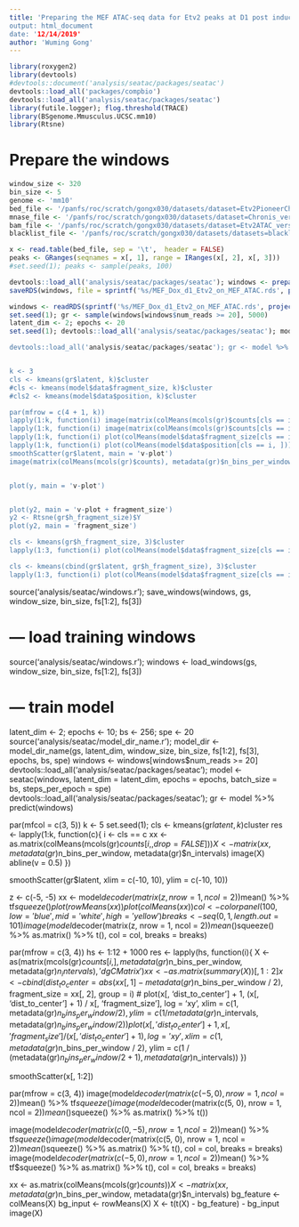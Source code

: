 ```yaml
---
title: 'Preparing the MEF ATAC-seq data for Etv2 peaks at D1 post induction
output: html_document
date: '12/14/2019'
author: 'Wuming Gong'
---
```


```r
library(roxygen2)
library(devtools)
#devtools::document('analysis/seatac/packages/seatac')
devtools::load_all('packages/compbio')
devtools::load_all('analysis/seatac/packages/seatac')
library(futile.logger); flog.threshold(TRACE)
library(BSgenome.Mmusculus.UCSC.mm10)
library(Rtsne)
```


# Prepare the windows
```r
window_size <- 320
bin_size <- 5
genome <- 'mm10'
bed_file <- '/panfs/roc/scratch/gongx030/datasets/dataset=Etv2PioneerChIPseq_version=20191203a/MEF_Dox_d1_Etv2_summits.bed'
mnase_file <- '/panfs/roc/scratch/gongx030/datasets/dataset=Chronis_version=20170519a/MNase_treat_pileup.bw'
bam_file <- '/panfs/roc/scratch/gongx030/datasets/dataset=Etv2ATAC_version=20190228b/MEF_NoDox.bam'
blacklist_file <- '/panfs/roc/scratch/gongx030/datasets/datasets=blacklists_version=20190827a/mm10.blacklist.bed.gz'

x <- read.table(bed_file, sep = '\t',  header = FALSE)
peaks <- GRanges(seqnames = x[, 1], range = IRanges(x[, 2], x[, 3]))
#set.seed(1); peaks <- sample(peaks, 100)

devtools::load_all('analysis/seatac/packages/seatac'); windows <- prepare_windows(peaks, window_size = window_size, bin_size = bin_size, bigwig_files = c(MEF_MNase = mnase_file), bam_files = bam_file, blacklist_file = blacklist_file, genome = BSgenome.Mmusculus.UCSC.mm10)
saveRDS(windows, file = sprintf('%s/MEF_Dox_d1_Etv2_on_MEF_ATAC.rds', project_dir('seatac')))

```

```r
windows <- readRDS(sprintf('%s/MEF_Dox_d1_Etv2_on_MEF_ATAC.rds', project_dir('seatac')))
set.seed(1); gr <- sample(windows[windows$num_reads >= 20], 5000)
latent_dim <- 2; epochs <- 20
set.seed(1); devtools::load_all('analysis/seatac/packages/seatac'); model <- seatac(gr, type = 'vae_baseline, latent_dim = latent_dim, epochs = epochs)

devtools::load_all('analysis/seatac/packages/seatac'); gr <- model %>% predict(gr)


k <- 3
cls <- kmeans(gr$latent, k)$cluster
#cls <- kmeans(model$data$fragment_size, k)$cluster
#cls2 <- kmeans(model$data$position, k)$cluster

par(mfrow = c(4 + 1, k))
lapply(1:k, function(i) image(matrix(colMeans(mcols(gr)$counts[cls == i, ]) - colMeans(mcols(gr)$counts), metadata(gr)$n_bins_per_window, metadata(gr)$n_intervals), col = colorpanel(100, low = 'blue', mid = 'white', high = 'red')))
lapply(1:k, function(i) image(matrix(colMeans(mcols(gr)$counts[cls == i, ]), metadata(gr)$n_bins_per_window, metadata(gr)$n_intervals), col = colorpanel(100, low = 'blue', mid = 'white', high = 'red')))
lapply(1:k, function(i) plot(colMeans(model$data$fragment_size[cls == i, ])))
lapply(1:k, function(i) plot(colMeans(model$data$position[cls == i, ])))
smoothScatter(gr$latent, main = 'v-plot')
image(matrix(colMeans(mcols(gr)$counts), metadata(gr)$n_bins_per_window, metadata(gr)$n_intervals), col = colorpanel(100, low = 'blue', mid = 'white', high = 'red'))


plot(y, main = 'v-plot')


plot(y2, main = 'v-plot + fragment_size')
y2 <- Rtsne(gr$h_fragment_size)$Y
plot(y2, main = 'fragment_size')

cls <- kmeans(gr$h_fragment_size, 3)$cluster
lapply(1:3, function(i) plot(colMeans(model$data$fragment_size[cls == i, ])))

cls <- kmeans(cbind(gr$latent, gr$h_fragment_size), 3)$cluster
lapply(1:3, function(i) plot(colMeans(model$data$fragment_size[cls == i, ])))


```

source('analysis/seatac/windows.r'); save_windows(windows, gs, window_size, bin_size, fs[1:2], fs[3])

# --- load training windows
source('analysis/seatac/windows.r'); windows <- load_windows(gs, window_size, bin_size, fs[1:2], fs[3])

# --- train model
latent_dim <- 2; epochs <- 10; bs <- 256; spe <- 20
source('analysis/seatac/model_dir_name.r'); model_dir <- model_dir_name(gs, latent_dim, window_size, bin_size, fs[1:2], fs[3], epochs, bs, spe)
windows <- windows[windows$num_reads >= 20]
devtools::load_all('analysis/seatac/packages/seatac'); model <- seatac(windows, latent_dim = latent_dim, epochs = epochs, batch_size = bs, steps_per_epoch = spe)
devtools::load_all('analysis/seatac/packages/seatac'); gr <- model %>% predict(windows)



par(mfcol = c(3, 5))
k <- 5
set.seed(1); cls <- kmeans(gr$latent, k)$cluster
res <- lapply(1:k, function(c){
	i <- cls == c
	xx <- as.matrix(colMeans(mcols(gr)$counts[i, , drop = FALSE]))
	X <- matrix(xx, metadata(gr)$n_bins_per_window, metadata(gr)$n_intervals)
	image(X)
	abline(v = 0.5)
})

smoothScatter(gr$latent, xlim = c(-10, 10), ylim = c(-10, 10))

z <- c(-5, -5)
xx <- model$decoder(matrix(z, nrow = 1, ncol = 2))$mean() %>% tf$squeeze() %>% as.matrix() %>% t()
plot(rowMeans(xx))
plot(colMeans(xx))
col <- colorpanel(100, low = 'blue', mid = 'white', high = 'yellow')
breaks <- seq(0, 1, length.out = 101)
image(model$decoder(matrix(z, nrow = 1, ncol = 2))$mean() %>% tf$squeeze() %>% as.matrix() %>% t(), col = col, breaks = breaks)

par(mfrow = c(3, 4))
hs <- 1:12 + 1000
res <- lapply(hs, function(i){ 
	X <- as(matrix(mcols(gr)$counts[i, ], metadata(gr)$n_bins_per_window, metadata(gr)$n_intervals), 'dgCMatrix')
	xx <- as.matrix(summary(X))[, 1:2]
	x <- cbind(dist_to_center = abs(xx[, 1] -  metadata(gr)$n_bins_per_window / 2), fragment_size = xx[, 2], group = i)
#	plot(x[, 'dist_to_center'] + 1, (x[, 'dist_to_center'] + 1) / x[, 'fragment_size'], log = 'xy', xlim = c(1, metadata(gr)$n_bins_per_window / 2), ylim = c(1 / metadata(gr)$n_intervals, metadata(gr)$n_bins_per_window / 2))
	plot(x[, 'dist_to_center'] + 1, x[, 'fragment_size'] / (x[, 'dist_to_center'] + 1), log = 'xy', xlim = c(1, metadata(gr)$n_bins_per_window / 2), ylim = c(1 / (metadata(gr)$n_bins_per_window / 2 + 1), metadata(gr)$n_intervals))
})

smoothScatter(x[, 1:2])

par(mfrow = c(3, 4))
image(model$decoder(matrix(c(-5, 0), nrow = 1, ncol = 2))$mean() %>% tf$squeeze() %>% as.matrix() %>% t())
image(model$decoder(matrix(c(5, 0), nrow = 1, ncol = 2))$mean() %>% tf$squeeze() %>% as.matrix() %>% t())

image(model$decoder(matrix(c(0, -5), nrow = 1, ncol = 2))$mean() %>% tf$squeeze() %>% as.matrix() %>% t(), col = col, breaks = breaks)
image(model$decoder(matrix(c(5, 0), nrow = 1, ncol = 2))$mean() %>% tf$squeeze() %>% as.matrix() %>% t(), col = col, breaks = breaks)
image(model$decoder(matrix(c(-5, 0), nrow = 1, ncol = 2))$mean() %>% tf$squeeze() %>% as.matrix() %>% t(), col = col, breaks = breaks)

xx <- as.matrix(colMeans(mcols(gr)$counts))
X <- matrix(xx, metadata(gr)$n_bins_per_window, metadata(gr)$n_intervals)
bg_feature <- colMeans(X)
bg_input <- rowMeans(X)
X <- t(t(X) - bg_feature) - bg_input
image(X)

